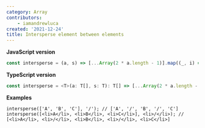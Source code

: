 ```yaml
---
category: Array
contributors:
    - iamandrewluca
created: '2021-12-24'
title: Intersperse element between elements
---
```


**JavaScript version**

```js intersperse.js
const intersperse = (a, s) => [...Array(2 * a.length - 1)].map((_, i) => (i % 2 ? s : a[i / 2]));
```

**TypeScript version**

```ts
const intersperse = <T>(a: T[], s: T): T[] => [...Array(2 * a.length - 1)].map((_, i) => (i % 2 ? s : a[i / 2]));
```

**Examples**

```tsx
intersperse(['A', 'B', 'C'], '/'); // ['A', '/', 'B', '/', 'C']
intersperse([<li>A</li>, <li>B</li>, <li>C</li>], <li>/</li>); // [<li>A</li>, <li>/</li>, <li>B</li>, <li>/</li>, <li>C</li>]
```
